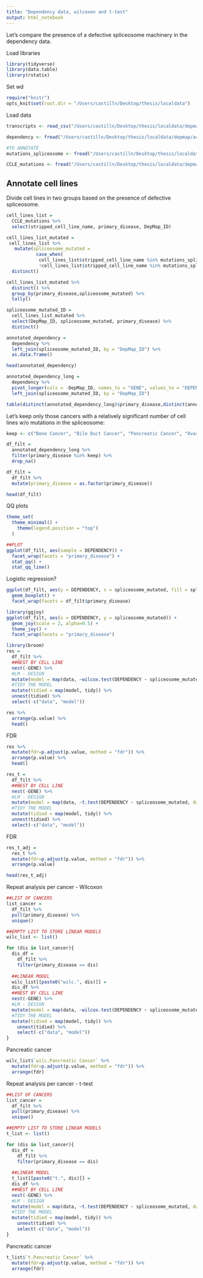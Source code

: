 ```yaml
---
title: "Dependency data, wilcoxon and t-test"
output: html_notebook
---
```


Let's compare the presence of a defective spliceosome machinery in the dependency data. 

Load libraries 
```r
library(tidyverse)
library(data.table)
library(rstatix)
```

Set wd
```r
require("knitr")
opts_knit$set(root.dir = "/Users/castilln/Desktop/thesis/localdata")
```

Load data
```r
transcripts <- read_csv("/Users/castilln/Desktop/thesis/localdata/depmap/CCLE_RNAseq_transcripts.csv")

dependency <- fread("/Users/castilln/Desktop/thesis/localdata/depmap/achilles/Achilles_gene_dependency.csv")

#TO ANNOTATE
mutations_spliceosome <- fread("/Users/castilln/Desktop/thesis/localdata/depmap/mutations_spliceosome.csv")

CCLE_mutations <- fread("/Users/castilln/Desktop/thesis/localdata/depmap/CCLE_info")
```

## Annotate cell lines
Divide cell lines in two groups based on the presence of defective spliceosome.
```r
cell_lines_list = 
  CCLE_mutations %>% 
  select(stripped_cell_line_name, primary_disease, DepMap_ID) 

cell_lines_list_mutated = 
 cell_lines_list %>% 
   mutate(spliceosome_mutated = 
           case_when(
            cell_lines_list$stripped_cell_line_name %in% mutations_spliceosome$stripped_cell_line_name ~ "YES", #if the mutation is in a gene from the spliceosome: 1 
            !cell_lines_list$stripped_cell_line_name %in% mutations_spliceosome$stripped_cell_line_name ~ "NO")) %>% 
  distinct()

cell_lines_list_mutated %>% 
  distinct() %>%
  group_by(primary_disease,spliceosome_mutated) %>%
  tally()

spliceosome_mutated_ID = 
  cell_lines_list_mutated %>% 
  select(DepMap_ID, spliceosome_mutated, primary_disease) %>% 
  distinct() 
```

```r
annotated_dependency = 
  dependency %>% 
  left_join(spliceosome_mutated_ID, by = "DepMap_ID") %>% 
  as.data.frame()
```

```r
head(annotated_dependency)
```

```r
annotated_dependency_long = 
  dependency %>% 
  pivot_longer(cols = -DepMap_ID, names_to = "GENE", values_to = "DEPENDENCY") %>% 
  left_join(spliceosome_mutated_ID, by = "DepMap_ID")
```


```r
table(distinct(annotated_dependency_long)$primary_disease,distinct(annotated_dependency_long)$spliceosome_mutated)
```

Let's keep only those cancers with a relatively significant number of cell lines w/o mutations in the spliceosome:
```r
keep <- c("Bone Cancer", "Bile Duct Cancer", "Pancreatic Cancer", "Ovarian Cancer")

df_filt = 
  annotated_dependency_long %>% 
  filter(primary_disease %in% keep) %>% 
  drop_na()
```

```r
df_filt = 
  df_filt %>% 
  mutate(primary_disease = as.factor(primary_disease))
```

```r
head(df_filt)
```


QQ plots
```r
theme_set(
  theme_minimal() +
    theme(legend.position = "top")
  )

##PLOT 
ggplot(df_filt, aes(sample = DEPENDENCY)) + 
  facet_wrap(facets = "primary_disease") +
  stat_qq() + 
  stat_qq_line() 
```

Logistic regression? 

```r
ggplot(df_filt, aes(y = DEPENDENCY, x = spliceosome_mutated, fill = spliceosome_mutated)) + 
  geom_boxplot() + 
  facet_wrap(facets = df_filt$primary_disease)
```
```r
library(ggjoy)
ggplot(df_filt, aes(x = DEPENDENCY, y = spliceosome_mutated)) + 
  geom_joy(scale = 2, alpha=0.5) + 
  theme_joy() +
  facet_wrap(facets = "primary_disease")
```


```r
library(broom)
res =
  df_filt %>% 
  ##NEST BY CELL LINE
  nest(-GENE) %>% 
  #LM - DESIGN
  mutate(model = map(data, ~wilcox.test(DEPENDENCY ~ spliceosome_mutated, data = .))) %>% 
  #TIDY THE MODEL
  mutate(tidied = map(model, tidy)) %>%
  unnest(tidied) %>% 
  select(-c("data", "model"))

res %>%  
  arrange(p.value) %>% 
  head()
```
FDR 
```r
res %>% 
  mutate(fdr=p.adjust(p.value, method = "fdr")) %>% 
  arrange(p.value) %>% 
  head()
```

```r
res_t =
  df_filt %>% 
  ##NEST BY CELL LINE
  nest(-GENE) %>% 
  #LM - DESIGN
  mutate(model = map(data, ~t.test(DEPENDENCY ~ spliceosome_mutated, data = .))) %>% 
  #TIDY THE MODEL
  mutate(tidied = map(model, tidy)) %>%
  unnest(tidied) %>% 
  select(-c("data", "model"))
```

FDR 
```r
res_t_adj = 
  res_t %>% 
  mutate(fdr=p.adjust(p.value, method = "fdr")) %>% 
  arrange(p.value) 

head(res_t_adj)
```

Repeat analysis per cancer - Wilcoxon
```r
##LIST OF CANCERS
list_cancer = 
  df_filt %>% 
  pull(primary_disease) %>% 
  unique()

##EMPTY LIST TO STORE LINEAR MODELS
wilc_list <- list()

for (dis in list_cancer){
  dis_df = 
    df_filt %>% 
    filter(primary_disease == dis)
  
  ##LINEAR MODEL
  wilc_list[[paste0("wilc.", dis)]] = 
  dis_df %>% 
  ##NEST BY CELL LINE
  nest(-GENE) %>% 
  #LM - DESIGN
  mutate(model = map(data, ~wilcox.test(DEPENDENCY ~ spliceosome_mutated, data = .))) %>% 
  #TIDY THE MODEL
  mutate(tidied = map(model, tidy)) %>% 
    unnest(tidied) %>% 
    select(-c("data", "model"))
}
```

Pancreatic cancer
```r
wilc_list$`wilc.Pancreatic Cancer` %>% 
  mutate(fdr=p.adjust(p.value, method = "fdr")) %>% 
  arrange(fdr)
```




Repeat analysis per cancer - t-test
```r
##LIST OF CANCERS
list_cancer = 
  df_filt %>% 
  pull(primary_disease) %>% 
  unique()

##EMPTY LIST TO STORE LINEAR MODELS
t_list <- list()

for (dis in list_cancer){
  dis_df = 
    df_filt %>% 
    filter(primary_disease == dis)
  
  ##LINEAR MODEL
  t_list[[paste0("t.", dis)]] = 
  dis_df %>% 
  ##NEST BY CELL LINE
  nest(-GENE) %>% 
  #LM - DESIGN
  mutate(model = map(data, ~t.test(DEPENDENCY ~ spliceosome_mutated, data = .))) %>% 
  #TIDY THE MODEL
  mutate(tidied = map(model, tidy)) %>% 
    unnest(tidied) %>% 
    select(-c("data", "model"))
}
```


Pancreatic cancer
```r
t_list$`t.Pancreatic Cancer` %>% 
  mutate(fdr=p.adjust(p.value, method = "fdr")) %>% 
  arrange(fdr)
```

